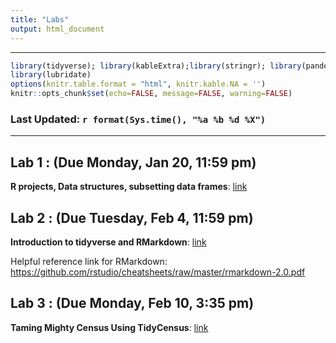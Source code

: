 ```yaml
---
title: "Labs"
output: html_document
---
```

---
```r
library(tidyverse); library(kableExtra);library(stringr); library(pander)
library(lubridate)
options(knitr.table.format = "html", knitr.kable.NA = '') 
knitr::opts_chunk$set(echo=FALSE, message=FALSE, warning=FALSE) 
```

### Last Updated: `r format(Sys.time(), "%a %b %d %X")` {.tabset .tabset-fade .tabset-pills}

***

## Lab 1 : (Due Monday, Jan 20, 11:59 pm)

**R projects, Data structures, subsetting data frames**: [link](labs/lab1/code/01_baseR.html){target="_blank"}

## Lab 2 : (Due Tuesday, Feb 4, 11:59 pm)

**Introduction to tidyverse and RMarkdown**: [link](labs/lab2/lab2.html){target="_blank"}

Helpful reference link for RMarkdown:
<https://github.com/rstudio/cheatsheets/raw/master/rmarkdown-2.0.pdf>{target="_blank"}

## Lab 3 : (Due Monday, Feb 10, 3:35 pm)

**Taming Mighty Census Using TidyCensus**: [link](labs/lab3/lab3.html){target="_blank"}
  
